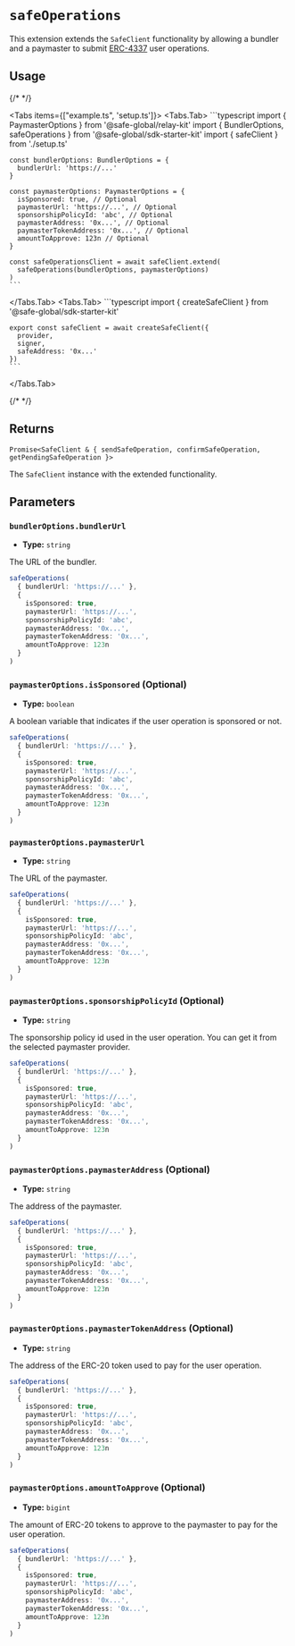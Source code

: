 
# `safeOperations`

This extension extends the `SafeClient` functionality by allowing a bundler and a paymaster to submit [ERC-4337](https://eips.ethereum.org/EIPS/eip-4337) user operations.

## Usage

{/* <!-- vale off --> */}

<Tabs items={["example.ts", 'setup.ts']}>
  <Tabs.Tab>
    ```typescript
    import { PaymasterOptions } from '@safe-global/relay-kit' 
    import { BundlerOptions, safeOperations } from '@safe-global/sdk-starter-kit'
    import { safeClient } from './setup.ts'

    const bundlerOptions: BundlerOptions = {
      bundlerUrl: 'https://...'
    }

    const paymasterOptions: PaymasterOptions = {
      isSponsored: true, // Optional
      paymasterUrl: 'https://...', // Optional
      sponsorshipPolicyId: 'abc', // Optional
      paymasterAddress: '0x...', // Optional
      paymasterTokenAddress: '0x...', // Optional
      amountToApprove: 123n // Optional
    }

    const safeOperationsClient = await safeClient.extend(
      safeOperations(bundlerOptions, paymasterOptions)
    )
    ```
  </Tabs.Tab>
  <Tabs.Tab>
    ```typescript
    import { createSafeClient } from '@safe-global/sdk-starter-kit'

    export const safeClient = await createSafeClient({
      provider,
      signer,
      safeAddress: '0x...'
    })
    ```
  </Tabs.Tab>
</Tabs>

{/* <!-- vale on --> */}

## Returns

`Promise<SafeClient & { sendSafeOperation, confirmSafeOperation, getPendingSafeOperation }>`

The `SafeClient` instance with the extended functionality.

## Parameters

### `bundlerOptions.bundlerUrl`

- **Type:** `string`

The URL of the bundler.

```typescript focus=2
safeOperations(
  { bundlerUrl: 'https://...' },
  {
    isSponsored: true,
    paymasterUrl: 'https://...',
    sponsorshipPolicyId: 'abc',
    paymasterAddress: '0x...',
    paymasterTokenAddress: '0x...',
    amountToApprove: 123n
  }
)
```

### `paymasterOptions.isSponsored` (Optional)

- **Type:** `boolean`

A boolean variable that indicates if the user operation is sponsored or not.

```typescript focus=4
safeOperations(
  { bundlerUrl: 'https://...' },
  {
    isSponsored: true,
    paymasterUrl: 'https://...',
    sponsorshipPolicyId: 'abc',
    paymasterAddress: '0x...',
    paymasterTokenAddress: '0x...',
    amountToApprove: 123n
  }
)
```

### `paymasterOptions.paymasterUrl`

- **Type:** `string`

The URL of the paymaster.

```typescript focus=5
safeOperations(
  { bundlerUrl: 'https://...' },
  {
    isSponsored: true,
    paymasterUrl: 'https://...',
    sponsorshipPolicyId: 'abc',
    paymasterAddress: '0x...',
    paymasterTokenAddress: '0x...',
    amountToApprove: 123n
  }
)
```

### `paymasterOptions.sponsorshipPolicyId` (Optional)

- **Type:** `string`

The sponsorship policy id used in the user operation. You can get it from the selected paymaster provider.

```typescript focus=6
safeOperations(
  { bundlerUrl: 'https://...' },
  {
    isSponsored: true,
    paymasterUrl: 'https://...',
    sponsorshipPolicyId: 'abc',
    paymasterAddress: '0x...',
    paymasterTokenAddress: '0x...',
    amountToApprove: 123n
  }
)
```

### `paymasterOptions.paymasterAddress` (Optional)

- **Type:** `string`

The address of the paymaster.

```typescript focus=7
safeOperations(
  { bundlerUrl: 'https://...' },
  {
    isSponsored: true,
    paymasterUrl: 'https://...',
    sponsorshipPolicyId: 'abc',
    paymasterAddress: '0x...',
    paymasterTokenAddress: '0x...',
    amountToApprove: 123n
  }
)
```

### `paymasterOptions.paymasterTokenAddress` (Optional)

- **Type:** `string`

The address of the ERC-20 token used to pay for the user operation.

```typescript focus=8
safeOperations(
  { bundlerUrl: 'https://...' },
  {
    isSponsored: true,
    paymasterUrl: 'https://...',
    sponsorshipPolicyId: 'abc',
    paymasterAddress: '0x...',
    paymasterTokenAddress: '0x...',
    amountToApprove: 123n
  }
)
```

### `paymasterOptions.amountToApprove` (Optional)

- **Type:** `bigint`

The amount of ERC-20 tokens to approve to the paymaster to pay for the user operation.

```typescript focus=9
safeOperations(
  { bundlerUrl: 'https://...' },
  {
    isSponsored: true,
    paymasterUrl: 'https://...',
    sponsorshipPolicyId: 'abc',
    paymasterAddress: '0x...',
    paymasterTokenAddress: '0x...',
    amountToApprove: 123n
  }
)
```
